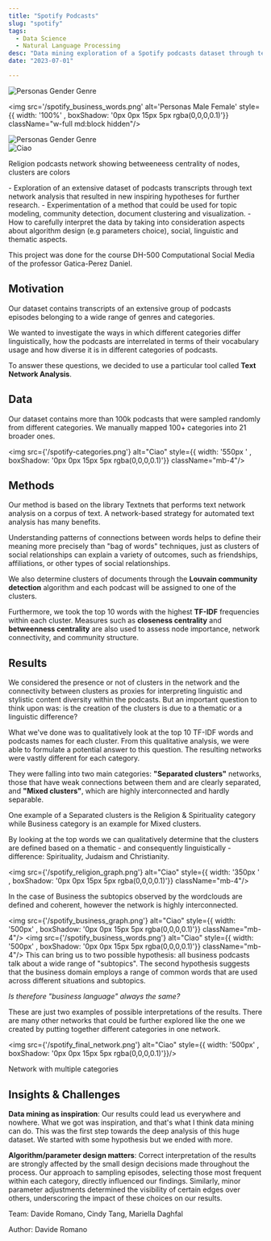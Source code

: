 ```yaml
---
title: "Spotify Podcasts"
slug: "spotify"
tags:
  - Data Science
  - Natural Language Processing
desc: "Data mining exploration of a Spotify podcasts dataset through text network analysis that resulted in new inspiring hypotheses for further research. "
date: "2023-07-01"

---
```



<div style={{ display: 'grid', gridTemplateColumns: '1fr 1fr', gap: '20px' , width: '800px'}}>
  <img src='/spotify_business_graph.png' alt='Personas Gender Genre' style={{ width: '100%' , boxShadow: '0px 0px 15px 5px rgba(0,0,0,0.1)'}} className="w-full md:block hidden"/>

  <img src='/spotify_business_words.png' alt='Personas Male Female' style={{ width: '100%' , boxShadow: '0px 0px 15px 5px rgba(0,0,0,0.1)'}} className="w-full md:block hidden"/>
</div>
<img src='/spotify_business_graph.png' alt='Personas Gender Genre' style={{ width: '100%' , boxShadow: '0px 0px 15px 5px rgba(0,0,0,0.1)'}} className="w-full sm:block md:hidden"/>

<div className="mt-4"/>
<img src={'/spotify-big-network.png'} alt="Ciao"  style={{ width: '800px' , boxShadow: '0px 0px 15px 5px rgba(0,0,0,0.1)'}}/>
<p className="text-dark-minsk text-center pt-3 pb-5 text-sm"  style={{ fontFamily: 'tt-norms' }}>Religion podcasts network showing betweeneess centrality of nodes, clusters are colors</p>

<Summary>
- Exploration of an extensive dataset of podcasts transcripts through text network analysis that resulted in new inspiring hypotheses for further research. 
- Experimentation of a method that could be used for topic modeling, community detection, document clustering and visualization. 
- How to carefully interpret the data by taking into consideration aspects about algorithm design (e.g parameters choice), social, linguistic and thematic aspects.
</Summary>

This project was done for the course DH-500 Computational Social Media of the professor Gatica-Perez Daniel. 

## Motivation

Our dataset contains transcripts of an extensive group of podcasts episodes belonging to a wide range of genres and categories.

We wanted to investigate the ways in which different categories differ linguistically, how the podcasts are interrelated in terms of their vocabulary usage and how diverse it is in different categories of podcasts.

To answer these questions, we decided to use a particular tool called **Text Network Analysis**.

## Data

Our dataset contains more than 100k podcasts that were sampled randomly from different categories.
We manually mapped 100+ categories into 21 broader ones.

<img src={'/spotify-categories.png'} alt="Ciao"  style={{ width: '550px ' , boxShadow: '0px 0px 15px 5px rgba(0,0,0,0.1)'}} className="mb-4"/>

## Methods

Our method is based on the library Textnets that performs text network analysis on a corpus of text.
A network-based strategy for automated text analysis has many benefits. 

Understanding patterns of connections between words helps to define their meaning more precisely than "bag of words" techniques, just as clusters of social relationships can explain a variety of outcomes, such as friendships, affiliations, or other types of social relationships. 

We also determine clusters of documents through the **Louvain community detection** algorithm and each podcast will be assigned to one of the clusters.

Furthermore, we took the top 10 words with the highest **TF-IDF** frequencies within each cluster.
Measures such as **closeness centrality** and **betweenness centrality** are also used to assess node importance, network connectivity, and community structure.

## Results

We considered the presence or not of clusters in the network and the connectivity between clusters as proxies for interpreting linguistic and stylistic content diversity within the podcasts.
But an important question to think upon was: is the creation of the clusters is due to a thematic or a linguistic difference?

What we've done was to qualitatively look at the top 10 TF-IDF words and podcasts names for each cluster. From this qualitative analysis, we were able to formulate a potential answer to this question.
The resulting networks were vastly different for each category.

They were falling into two main categories: **"Separated clusters"** networks, those that have weak connections between them and are clearly separated, and **"Mixed clusters"**, which are highly interconnected and hardly separable.

One example of a Separated clusters is the Religion & Spirituality category while Business category is an example for Mixed clusters.

By looking at the top words we can qualitatively determine that the clusters are defined based on a thematic - and consequently linguistically - difference: Spirituality, Judaism and Christianity.

<img src={'/spotify_religion_graph.png'} alt="Ciao"  style={{ width: '350px ' , boxShadow: '0px 0px 15px 5px rgba(0,0,0,0.1)'}} className="mb-4"/>

In the case of Business the subtopics observed by the wordclouds are defined and coherent, however the network is highly interconnected.

<img src={'/spotify_business_graph.png'} alt="Ciao"  style={{ width: '500px' , boxShadow: '0px 0px 15px 5px rgba(0,0,0,0.1)'}} className="mb-4"/>
<img src={'/spotify_business_words.png'} alt="Ciao"  style={{ width: '500px' , boxShadow: '0px 0px 15px 5px rgba(0,0,0,0.1)'}} className="mb-4"/>
This can bring us to two possible hypothesis: all business podcasts talk about a wide range of "subtopics". The second hypothesis suggests that the business domain employs a range of common words that are used across different situations and subtopics. 

*Is therefore "business language" always the same?*

These are just two examples of possible interpretations of the results. 
There are many other networks that could be further explored like the one we created by putting together different categories in one network.

<img src={'/spotify_final_network.png'} alt="Ciao"  style={{ width: '500px' , boxShadow: '0px 0px 15px 5px rgba(0,0,0,0.1)'}}/>
<p className="text-dark-minsk justify-center pt-3 pb-5 text-sm"  style={{ fontFamily: 'tt-norms' }}>Network with multiple categories</p>

## Insights & Challenges

**Data mining as inspiration**: Our results could lead us everywhere and nowhere. What we got was inspiration, and that's what I think data mining can do. This was the first step towards the deep analysis of this huge dataset. We started with some hypothesis but we ended with more.

**Algorithm/parameter design matters**: Correct interpretation of the results are strongly affected by the small design decisions made throughout the process. Our approach to sampling episodes, selecting those most frequent within each category, directly influenced our findings. Similarly, minor parameter adjustments determined the visibility of certain edges over others, underscoring the impact of these choices on our results.
<p className="text-dark-minsk justify-center pt-4 pb-2"  style={{ fontFamily: 'tt-norms' }}>Team: Davide Romano, Cindy Tang, Mariella Daghfal</p>

<p className="text-dark-minsk justify-center "  style={{ fontFamily: 'tt-norms' }}>Author: Davide Romano</p>